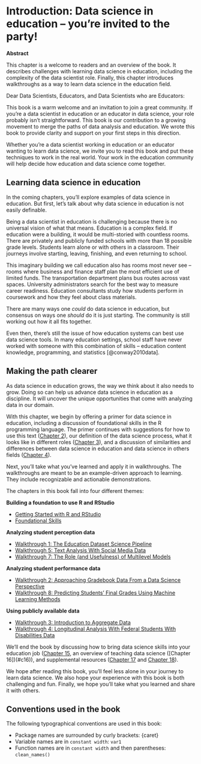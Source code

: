 # Introduction: Data science in education -- you're invited to the party! {#c01}

**Abstract**

This chapter is a welcome to readers and an overview of the book. It describes challenges with learning data science in education, including the complexity of the data scientist role. Finally, this chapter introduces walkthroughs as a way to learn data science in the education field.

Dear Data Scientists, Educators, and Data Scientists who are Educators: 

This book is a warm welcome and an invitation to join a great community. If you're a data scientist in education or an educator in data science, your role probably isn't straightforward. This book is our contribution to a growing movement to merge the paths of data analysis and education. We wrote this book to provide clarity and support on your first steps in this direction.

Whether you're a data scientist working in education or an educator wanting to learn data science, we invite you to read this book and put these techniques to work in the real world. Your work in the education community will help decide how education and data science come together.

## Learning data science in education

In the coming chapters, you'll explore examples of data science in education. But first, let's talk about why data science in education is not easily definable. 

Being a data scientist in education is challenging because there is no universal vision of what that means. Education is a complex field. If education were a building, it would be multi-storied with countless rooms. There are privately and publicly funded schools with more than 18 possible grade levels. Students learn alone or with others in a classroom. Their journeys involve starting, leaving, finishing, and even returning to school. 

This imaginary building we call education also has rooms most never see -- rooms where business and finance staff plan the most efficient use of limited funds. The transportation department plans bus routes across vast spaces. University administrators search for the best way to measure career readiness. Education consultants study how students perform in coursework and how they feel about class materials. 

There are many ways one *could* do data science in education, but consensus on ways one *should* do it is just starting. The community is still working out how it all fits together. 

Even then, there's still the issue of how education systems can best use data science tools. In many education settings, school staff have never worked with someone with this combination of skills -- education content knowledge, programming, and statistics [@conway2010data].

## Making the path clearer

As data science in education grows, the way we think about it also needs to grow. Doing so can help us advance data science in education as a discipline. It will uncover the unique opportunities that come with analyzing data in our domain.

With this chapter, we begin by offering a primer for data science in education, including a discussion of foundational skills in the R programming language. The primer continues with suggestions for how to use this text ([Chapter 2](#c02)), our definition of the data science process, what it looks like in different roles ([Chapter 3](#c03)), and a discussion of similarities and differences between data science in education and data science in others fields ([Chapter 4](#c04)).

Next, you'll take what you've learned and apply it in walkthroughs. The walkthroughs are meant to be an example-driven approach to learning. They include recognizable and actionable demonstrations. 

The chapters in this book fall into four different themes:

**Building a foundation to use R and RStudio**

* [Getting Started with R and RStudio](#c05)
* [Foundational Skills](#c06)

**Analyzing student perception data**

* [Walkthrough 1: The Education Dataset Science Pipeline](#c07)
* [Walkthrough 5: Text Analysis With Social Media Data](#c16)
* [Walkthrough 7: The Role (and Usefulness) of Multilevel Models](#c13)

**Analyzing student performance data**

* [Walkthrough 2: Approaching Gradebook Data From a Data Science Perspective](#c08)
* [Walkthrough 8: Predicting Students' Final Grades Using Machine Learning Methods](#c14)

**Using publicly available data**

* [Walkthrough 3: Introduction to Aggregate Data](#c09)
* [Walkthrough 4: Longitudinal Analysis With Federal Students With Disabilities Data](#c10)

We'll end the book by discussing how to bring data science skills into your education job ([Chapter 15](#c15), an overview of teaching data science ([Chapter 16])(#c16)), and supplemental resources ([Chapter 17](#c17) and [Chapter 18](#c18)). 

We hope after reading this book, you'll feel less alone in your journey to learn data science. We also hope your experience with this book is both challenging and fun. Finally, we hope you'll take what you learned and share it with others.

## Conventions used in the book

The following typographical conventions are used in this book:

* Package names are surrounded by curly brackets: {caret}
* Variable names are in `constant width`: `var1`
* Function names are in `constant width` and then parentheses: `clean_names()`

